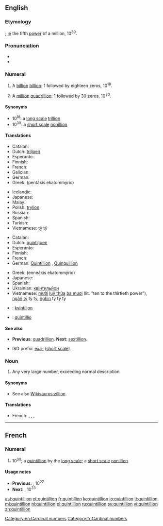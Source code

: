 {{also|Quintillion}}
==English==

===Etymology===
{{confix|quint|gloss1=five|illion}}; [[ie]] the fifth [[power]] of a million, 10<sup>30</sup>.

===Pronunciation===
* {{audio|en-us-quintillion.ogg|Audio (US)}}
* {{rhymes|ɪljən}}

===Numeral===
{{head|en|numeral}}

# {{context|US|modern British & Australian, [[w:Long and short scales|short scale]]|lang=en}} A [[billion]] [[billion]]: 1 followed by eighteen zeros, 10<sup>18</sup>.
# {{context|dated|British & Australian, [[w:Long and short scales|long scale]]|lang=en}} A [[million]] [[quadrillion]]: 1 followed by 30 zeros, 10<sup>30</sup>.

====Synonyms====
* 10<sup>18</sup>: a [[w:Long and short scales|long scale]] [[trillion]]
* 10<sup>30</sup>: a [[w:Long and short scales|short scale]] [[nonillion]]

====Translations====
{{trans-top|a billion billion, 10<sup>18</sup>}}
* Catalan: {{t+|ca|trilió}}
* Dutch: [[triljoen]]
* Esperanto: {{t-|eo|triiliono}}
* Finnish: {{t+|fi|triljoona}}
* French: {{t+|fr|trillion|m}}
* Galician: {{t-|gl|trillón}}
* German: {{t+|de|Trillion|f}}
* Greek: {{t+|el|πεντάκις εκατομμύριο|n}} (pentákis ekatommýrio)
{{trans-mid}}
* Icelandic: {{t-|is|trilljón|f}}
* Japanese: {{t-|ja|百京|tr=hyakkei}}
* Malay: {{t-|ms|kuintilion}}
* Polish: [[trylion]] {{m}}
* Russian: {{t+|ru|квинтиллион|m|tr=kvintillión}}
* Spanish: {{t+|es|trillón|m}}
* Turkish: {{t+|tr|kentilyon}}
* Vietnamese: [[tỷ]] tỷ
{{trans-bottom}}

{{trans-top|a million quadrillion, 10<sup>30</sup>}}
* Catalan: {{t+|ca|quintilió}}
* Dutch: [[quintiljoen]]
* Esperanto: {{t-|eo|kviniliono}}
* Finnish: {{t+|fi|kvintiljoona}}
* French: {{t+|fr|quintillion|m}}
* German: [[Quintillion]] {{f}}, [[Quinquillion]] {{f}}
{{trans-mid}}
* Greek: {{t-|el|εννεάκις εκατομμύριο|n}} (enneákis ekatommýrio)
* Japanese: {{t-|ja|百穣|tr=hyaku-jō}}
* Spanish: {{t+|es|quintillón|m}}
* Ukrainian: [[квінтильйон]]
* Vietnamese: [[mười]] [[luỹ thừa]] [[ba mươi]] (lit. "ten to the thirtieth power"), [[ngàn]] [[tỷ]] tỷ tỷ, [[nghìn]] tỷ tỷ tỷ
{{trans-bottom}}

{{checktrans}}
* {{ttbc|et}}: [[kvintiljon]]
* {{ttbc|la}}: [[quintillio]]

====See also====
* {{qualifier|short and long scale}} '''Previous''': [[quadrillion]]. '''Next''': [[sextillion]].
* ISO prefix: [[exa-]] ([[w:Long and short scales|short scale]]).

===Noun===
{{en-noun}}

# {{context|figuratively|slang|lang=en}} Any very large number, exceeding normal description.

====Synonyms====
* See also [[Wikisaurus:zillion]].

====Translations====
{{trans-top|any very large number}}
* French: {{t+|fr|milliard|m}}, {{t+|fr|milliards|m-p}}, {{t+|fr|million|m}}, {{t+|fr|millions|m-p}}
{{trans-mid}}
{{trans-bottom}}

[[Category:en:Cardinal numbers]]

----

==French==

===Numeral===
{{head|fr|numeral}}

# 10<sup>30</sup>; a [[quintillion]] by the [[w:Long and short scales|long scale]]; a [[w:Long and short scales|short scale]] [[nonillion]].

====Usage notes====
* '''Previous''': {{l|fr|quadrilliard}}, 10<sup>27</sup>
* '''Next''': {{l|fr|quintilliard}}, 10<sup>33</sup>

[[ast:quintillion]]
[[et:quintillion]]
[[fr:quintillion]]
[[ko:quintillion]]
[[io:quintillion]]
[[lt:quintillion]]
[[ml:quintillion]]
[[nl:quintillion]]
[[pl:quintillion]]
[[ru:quintillion]]
[[sv:quintillion]]
[[vi:quintillion]]
[[zh:quintillion]]
[[Category:fr:Cardinal numbers]]